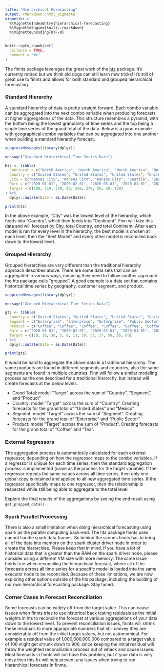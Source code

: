 ```yaml
---
title: "Hierarchical Forecasting"
output: rmarkdown::html_vignette
vignette: >
  %\VignetteIndexEntry{hierarchical-forecasting}
  %\VignetteEngine{knitr::rmarkdown}
  %\VignetteEncoding{UTF-8}
---
```


```r
knitr::opts_chunk$set(
  collapse = TRUE,
  comment = "#>"
)
```

The finnts package leverages the great work of the [hts](https://pkg.earo.me/hts/) package. It's currently retired but we think old dogs can still learn new tricks! It's still of great use to finnts and allows for both standard and grouped hierarchical forecasting.

### Standard Hierarchy

A standard hierarchy of data is pretty straight forward. Each combo variable can be aggregated into the next combo variable when producing forecasts at higher aggregations of the data. This structure resembles a pyramid, with the bottom being the lowest granularity of time series and the top being a single time series of the grand total of the data. Below is a good example with geographical combo variables that can be aggregated into one another when building a standard hierarchy forecast.

```r
suppressMessages(library(dplyr))

message("Standard Hierarchical Time Series Data")

hts <- tibble(
  Continent = c("North America", "North America", "North America", "North America", "North America", "North America", "North America", "North America", "North America"),
  Country = c("United States", "United States", "United States", "United States", "United States", "United States", "Mexico", "Mexico", "Mexico"), 
  City = c("Kansas City", "Kansas City", "Kansas City", "Seattle", "Seattle", "Seattle", "Mexico City", "Mexico City", "Mexico City"), 
  Date = c("2020-01-01", "2020-02-01", "2020-03-01", "2020-01-01", "2020-02-01", "2020-03-01", "2020-01-01", "2020-02-01", "2020-03-01"), 
  Target = c(100, 250, 320, 80, 200, 270, 50, 80, 120)
) %>%
  dplyr::mutate(Date = as.Date(Date))

print(hts)

```

In the above example, "City" was the lowest level of the hierarchy, which feeds into "Country", which then feeds into "Continent". Finn will take this data and will forecast by City, total Country, and total Continent. After each model is ran for every level in the hierarchy, the best model is chosen at each level, then the "Best Model" and every other model is reconciled back down to the lowest level.

### Grouped Hierarchy

Grouped hierarchies are very different than the traditional hierarchy approach described above. There are some data sets that can be aggregated in various ways, meaning they need to follow another approach the hts package calls "grouped". A good example is a data set that contains historical time series by geography, customer segment, and product.

```r
suppressMessages(library(dplyr))

message("Grouped Hierarchical Time Series Data")

gts <- tibble(
  Country = c("United States", "United States", "United States", "United States", "United States", "United States", "Mexico", "Mexico", "Mexico", "Mexico", "Mexico", "Mexico"), 
  Segment = c("Enterprise", "Enterprise", "Enterprise", "Public Sector", "Public Sector", "Public Sector", "Enterprise", "Enterprise", "Enterprise", "Enterprise", "Enterprise", "Enterprise"), 
  Product = c("Coffee", "Coffee", "Coffee", "Coffee", "Coffee", "Coffee", "Coffee", "Coffee", "Coffee", "Tea", "Tea", "Tea"), 
  Date = c("2020-01-01", "2020-02-01", "2020-03-01", "2020-01-01", "2020-02-01", "2020-03-01", "2020-01-01", "2020-02-01", "2020-03-01", "2020-01-01", "2020-02-01", "2020-03-01"), 
  Target = c(10, 20, 30, 5, 8, 11, 20, 23, 27, 50, 55, 60)
) %>%
  dplyr::mutate(Date = as.Date(Date))

print(gts)

```

It would be hard to aggregate the above data in a traditional hierarchy. The same products are found in different segments and countries, also the same segments are found in multiple countries. Finn will follow a similar modeling process as the one described for a traditional hierarchy, but instead will create forecasts at the below levels.

-   Grand Total: model "Target" across the sum of "Country", "Segment", and "Product"
-   Country: model "Target" across the sum of "Country". Creating forecasts for the grand total of "United States" and "Mexico"
-   Segment: model "Target" across the sum of "Segment". Creating forecasts for the grand total of "Enterprise" and "Public Sector"
-   Product: model "Target" across the sum of "Product". Creating forecasts for the grand total of "Coffee" and "Tea".

### External Regressors

The aggregation process is automatically calculated for each external regressor, depending on how the regressor maps to the combo variables. If a regressor is unique for each time series, then the standard aggregation process is implemented (same as the process for the target variable). If the regressor repeats the same values across all time series, then only one global copy is retained and applied to all new aggregated time series. If the regressor specifically maps to one regressor, then the relationship is respected while still being able to aggregate to the total level. 

Explore the final results of the aggregations by seeing the end result using `get_prepped_data()`.

### Spark Parallel Processing

There is also a small limitation when doing hierarchical forecasting using spark as the parallel computing back-end. The hts package finnts uses cannot handle spark data frames. So behind the scenes finnts has to bring all of the data into memory on the spark cluster driver node in order to create the hierarchies. Please keep that in mind. If you have a lot of historical data that is greater than the RAM on the spark driver node, please consider using a different VM size with more memory. The same issue holds true when reconciling the hierarchical forecast, where all of the forecasts across all time series for a specific model is loaded into the same executor node to be reconciled. Because of these limitations, we are now exploring other options outside of the hts package, including the building of our own hierarchical forecasting package. Stay tuned.

### Corner Cases in Forecast Reconciliation

Some forecasts can be widely off from the target value. This can cause issues when finnts tries to use historical back testing residuals as the initial weights in hts to reconcile the forecast at various aggregations of your data down to the lowest level. To prevent reconciliation issues, finnts will shrink these residuals to more appropriate numbers that still convey they are considerably off from the initial target values, but not astronomical. For example a residual value of 1,000,000,000,000 compared to a target value of 100 might get shrunk down to 900, since keeping the initial residual will throw the weighted reconciliation process out of whack and cause issues. Most forecasts in finnts will not have this problem, but if your data is very noisy then this fix will help prevent any issues when trying to run hierarchical forecasts in finnts. 
